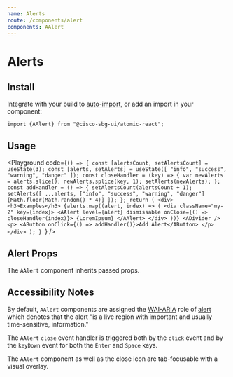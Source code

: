 ```yaml
---
name: Alerts
route: /components/alert
components: AAlert
---
```



# Alerts

## Install

Integrate with your build to [auto-import](/#integrating), or add an import in your component:

```
import {AAlert} from "@cisco-sbg-ui/atomic-react";
```

## Usage

<Playground
  code={`() => {
  const [alertsCount, setAlertsCount] = useState(3);
  const [alerts, setAlerts] = useState([
    "info",
    "success",
    "warning",
    "danger"
  ]);
  const closeHandler = (key) => {
    var newAlerts = alerts.slice();
    newAlerts.splice(key, 1);
    setAlerts(newAlerts);
  };
  const addHandler = () => {
    setAlertsCount(alertsCount + 1);
    setAlerts([
      ...alerts,
      ["info", "success", "warning", "danger"][Math.floor(Math.random() * 4)]
    ]);
  };
  return (
    <div>
      <h3>Examples</h3>
      {alerts.map((alert, index) => (
        <div className="my-2" key={index}>
          <AAlert
            level={alert}
            dismissable
            onClose={() => closeHandler(index)}>
            {LoremIpsum}
          </AAlert>
        </div>
      ))}
      <ADivider />
      <p>
        <AButton onClick={() => addHandler()}>Add Alert</AButton>
      </p>
    </div>
  );
}
`}
/>

## Alert Props

The `AAlert` component inherits passed props.

<Props of="AAlert" />

## Accessibility Notes

By default, `AAlert` components are assigned the [WAI-ARIA](https://www.w3.org/WAI/standards-guidelines/aria/) role of [alert](https://www.w3.org/TR/wai-aria/#alert) which denotes that the alert "is a live region with important and usually time-sensitive, information."

The `AAlert` `close` event handler is triggered both by the `click` event and by the `keyDown` event for both the `Enter` and `Space` keys.

The `AAlert` component as well as the close icon are tab-focusable with a visual overlay.
